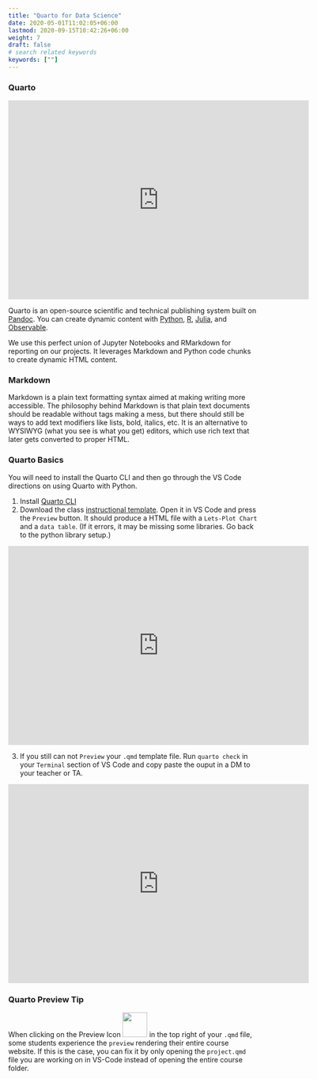 ---
title: "Quarto for Data Science"
date: 2020-05-01T11:02:05+06:00
lastmod: 2020-09-15T10:42:26+06:00
weight: 7
draft: false
# search related keywords
keywords: [""]
---


### Quarto 

```{=html}
<iframe id="kaltura_player" src="https://cdnapisec.kaltura.com/p/1157612/sp/115761200/embedIframeJs/uiconf_id/41338032/partner_id/1157612?iframeembed=true&playerId=kaltura_player&entry_id=1_2kwgff7s&flashvars[localizationCode]=en&amp;flashvars[sideBarContainer.plugin]=true&amp;flashvars[sideBarContainer.position]=left&amp;flashvars[sideBarContainer.clickToClose]=true&amp;flashvars[chapters.plugin]=true&amp;flashvars[chapters.layout]=vertical&amp;flashvars[chapters.thumbnailRotator]=false&amp;flashvars[streamSelector.plugin]=true&amp;flashvars[EmbedPlayer.SpinnerTarget]=videoHolder&amp;flashvars[dualScreen.plugin]=true&amp;flashvars[Kaltura.addCrossoriginToIframe]=true&amp;&wid=1_c9h26hzk" width="608" height="402" allowfullscreen webkitallowfullscreen mozAllowFullScreen allow="autoplay *; fullscreen *; encrypted-media *" sandbox="allow-downloads allow-forms allow-same-origin allow-scripts allow-top-navigation allow-pointer-lock allow-popups allow-modals allow-orientation-lock allow-popups-to-escape-sandbox allow-presentation allow-top-navigation-by-user-activation" frameborder="0" title="W01 - Install Quarto"></iframe>
```

Quarto is an open-source scientific and technical publishing system built on [Pandoc](https://pandoc.org/). You can create dynamic content with [Python](https://quarto.org/docs/computations/python.html), [R](https://quarto.org/docs/computations/r.html), [Julia](https://quarto.org/docs/computations/julia.html), and [Observable](https://quarto.org/docs/computations/ojs.html).

We use this perfect union of Jupyter Notebooks and RMarkdown for reporting on our projects. It leverages Markdown and Python code chunks to create dynamic HTML content.


### Markdown

Markdown is a plain text formatting syntax aimed at making writing more accessible. The philosophy behind Markdown is that plain text documents should be readable without tags making a mess, but there should still be ways to add text modifiers like lists, bold, italics, etc. It is an alternative to WYSIWYG (what you see is what you get) editors, which use rich text that later gets converted to proper HTML.


### Quarto Basics

You will need to install the Quarto CLI and then go through the VS Code directions on using Quarto with Python.

1. Install [Quarto CLI](https://quarto.org/docs/get-started/)
<!-- 1. Install [QUARTO VS Code Extension](https://marketplace.visualstudio.com/items?itemName=quarto.quarto)
3. [Setup your VS Code](https://quarto.org/docs/get-started/hello/vscode.html)
4. [Really read the VS Code setup entirely](https://quarto.org/docs/get-started/hello/vscode.html) -->
1. Download the class [instructional template](/Templates/ds250_project_template.qmd). Open it in VS Code and press the `Preview` button. It should produce a HTML file with a `Lets-Plot Chart` and a `data table`. (If it errors, it may be missing some libraries. Go back to the python library setup.)

```{=html}
<iframe id="kaltura_player" src="https://cdnapisec.kaltura.com/p/1157612/sp/115761200/embedIframeJs/uiconf_id/41338032/partner_id/1157612?iframeembed=true&playerId=kaltura_player&entry_id=1_g27qjdxx&flashvars[localizationCode]=en&amp;flashvars[sideBarContainer.plugin]=true&amp;flashvars[sideBarContainer.position]=left&amp;flashvars[sideBarContainer.clickToClose]=true&amp;flashvars[chapters.plugin]=true&amp;flashvars[chapters.layout]=vertical&amp;flashvars[chapters.thumbnailRotator]=false&amp;flashvars[streamSelector.plugin]=true&amp;flashvars[EmbedPlayer.SpinnerTarget]=videoHolder&amp;flashvars[dualScreen.plugin]=true&amp;flashvars[Kaltura.addCrossoriginToIframe]=true&amp;&wid=1_hxreaxti" width="608" height="402" allowfullscreen webkitallowfullscreen mozAllowFullScreen allow="autoplay *; fullscreen *; encrypted-media *" sandbox="allow-downloads allow-forms allow-same-origin allow-scripts allow-top-navigation allow-pointer-lock allow-popups allow-modals allow-orientation-lock allow-popups-to-escape-sandbox allow-presentation allow-top-navigation-by-user-activation" frameborder="0" title="W01 - Quarto Template Intro"></iframe>
```
3. If you still can not `Preview` your `.qmd` template file. Run `quarto check` in your `Terminal` section of VS Code and copy paste the ouput in a DM to your teacher or TA.
```{=html}
<iframe id="kaltura_player" src="https://cdnapisec.kaltura.com/p/1157612/sp/115761200/embedIframeJs/uiconf_id/41338032/partner_id/1157612?iframeembed=true&playerId=kaltura_player&entry_id=1_9y6jv0tb&flashvars[localizationCode]=en&amp;flashvars[sideBarContainer.plugin]=true&amp;flashvars[sideBarContainer.position]=left&amp;flashvars[sideBarContainer.clickToClose]=true&amp;flashvars[chapters.plugin]=true&amp;flashvars[chapters.layout]=vertical&amp;flashvars[chapters.thumbnailRotator]=false&amp;flashvars[streamSelector.plugin]=true&amp;flashvars[EmbedPlayer.SpinnerTarget]=videoHolder&amp;flashvars[dualScreen.plugin]=true&amp;flashvars[Kaltura.addCrossoriginToIframe]=true&amp;&wid=1_xyuzpp6t" width="608" height="402" allowfullscreen webkitallowfullscreen mozAllowFullScreen allow="autoplay *; fullscreen *; encrypted-media *" sandbox="allow-downloads allow-forms allow-same-origin allow-scripts allow-top-navigation allow-pointer-lock allow-popups allow-modals allow-orientation-lock allow-popups-to-escape-sandbox allow-presentation allow-top-navigation-by-user-activation" frameborder="0" title="W01 - Preview Quarto File"></iframe>
```


### Quarto Preview Tip
When clicking on the Preview Icon ![](/images/quarto_preview_icon.png){width=50} in the top right of your `.qmd` file, some students experience the `preview` rendering their entire course website. If this is the case, you can fix it by only opening the `project.qmd` file you are working on in VS-Code instead of opening the entire course folder.


<!-- #### Continue to Git and GitHub
[Install Git and GitHub](/Setup/git_github_setup.qmd) -->

<!-- ```Python
#%%
import sys
!{sys.executable} -m pip install nbformat nbclient
``` -->
<!-- 
## Class template

We have built a [template](/Templates/ds250_project_template_clean.qmd) to provide an example of you will submit your project reports (for additional details please see the [instructional template](/Templates/ds250_project_template.qmd)). As you use the template, the following items may help you understand how to write your report.

1. The template is a guide. Don't feel responsible for including every item beyond sections for each question.
2. Your appendix should have properly highlighted Python code that doesn't run off the page (other than file paths).
3. You can see examples of the html output [here](/Templates/ds250_project_template_clean.html) and [here](/Templates/template/ds50_project_template.html)


## Markdown Examples

You can read the complete syntax guide [at the daringfireball.net website](https://daringfireball.net/projects/markdown/syntax). The code chunk below highlights the standard syntax[^2]

```Markdown
*This text will be italic*
_This will also be italic_

**This text will be bold**
__This will also be bold__

_You **can** combine them_

You can make bulleted lists.

* Item 1
* Item 2
  * Item 2a
  * Item 2b

Or numbered lists.

1. Item 1
1. Item 2
1. Item 3
   1. Item 3a
   1. Item 3b

Place an image in the document.

![GitHub Logo](/images/logo.png)

or a link in a document

[GitHub](http://github.com)

You can even blockquote Kanye West said:

> We're living the future so
> the present is our past.

Finally, you can create tables. Check out `print(df.to_markdown())` to get tables from pandas.

First Header | Second Header
------------ | -------------
Content from cell 1 | Content from cell 2
Content in the first column | Content in the second column


Every once in a while, you may want strikethrough.

~~this~~
```
### Getting tables out of Pandas

You can create tables using Markdown in your reports. You can use the `.to_markdown()` method on your `DataFrame` object. You would use `print(df.to_markdown(index=False))` to get tables from pandas. They would print out in your interactive window as;

```markdown
name  | gender
----- | ------
J.    | Male
Katie | Female
```

You would then copy the output from your interactive window and paste it into your `.md` report.

[^1]: https://www.ultraedit.com/company/blog/community/what-is-markdown-why-use-it.html

[^2]: https://guides.github.com/features/mastering-markdown/ -->